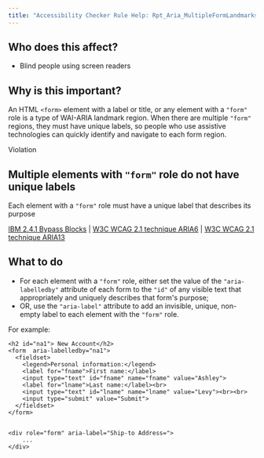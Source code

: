 ```yaml
---
title: "Accessibility Checker Rule Help: Rpt_Aria_MultipleFormLandmarks_Implicit"
---
```


<div className="toolHelp">
<Row>
<Column colLg={5} colMd={3} colSm={4} className="toolLeft">

## Who does this affect?

* Blind people using screen readers

## Why is this important?

An HTML `<form>` element with a label or title, or any element with a `"form"` role is a type of WAI-ARIA landmark region. When there are multiple `"form"` regions, they must have unique labels, so people who use assistive technologies can quickly identify and navigate to each form region.

</Column>
<Column colLg={11} colMd={5} colSm={4} className="toolMain">

<div id="locLevel" className="level-violation">Violation</div>

## Multiple elements with `"form"` role do not have unique labels
Each element with a `"form"` role must have a unique label that describes its purpose

[IBM 2.4.1 Bypass Blocks](http://www.ibm.com/able/guidelines/ci162/bypass_blocks.html) | [W3C WCAG 2.1 technique ARIA6](https://www.w3.org/WAI/WCAG21/Techniques/aria/ARIA6) |  [W3C WCAG 2.1 technique ARIA13](https://www.w3.org/WAI/WCAG21/Techniques/aria/ARIA13)

<div id="locSnippet"></div>

## What to do

* For each element with a `"form"` role, either set the value of the `"aria-labelledby"` attribute of each form to the `"id"` of any visible text that appropriately and uniquely describes that form's purpose;
* OR, use the `"aria-label"` attribute to add an invisible, unique, non-empty label to each element with the `"form"` role.

For example:

```
<h2 id="na1"> New Account</h2>
<form  aria-labelledby="na1">
  <fieldset>
    <legend>Personal information:</legend>
    <label for="fname">First name:</label>
    <input type="text" id="fname" name="fname" value="Ashley">
    <label for="lname">Last name:</label><br>
    <input type="text" id="lname" name="lname" value="Levy"><br><br>
    <input type="submit" value="Submit">
  </fieldset>
</form>


<div role="form" aria-label="Ship-to Address=">
	...
</div>
```


</Column>
</Row>
</div>
